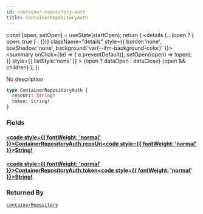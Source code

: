 ```yaml
---
id: container-repository-auth
title: ContainerRepositoryAuth
---
```









  const [open, setOpen] = useState(startOpen);
  return (
    <details {...(open ? { open: true } : {})} className="details" style={{ border:'none', boxShadow:'none', background:'var(--ifm-background-color)' }}>
      <summary
        onClick={(e) => {
          e.preventDefault();
          setOpen((open) => !open);
        }}
        style={{ listStyle:'none' }}
      >
      {open ? dataOpen : dataClose}
      </summary>
      {open && children}
    </details>
  );
};








No description


```graphql
type ContainerRepositoryAuth {
  repoUri: String!
  token: String!
}
```




### Fields

#### [<code style={{ fontWeight: 'normal' }}>ContainerRepositoryAuth.<b>repoUri</b></code>](#)<Bullet />[<code style={{ fontWeight: 'normal' }}><b>String!</b></code>](/swapi/types/scalars/string.mdx) <Badge class="badge badge--secondary badge--non_null" text="non-null"/> <Badge class="badge badge--secondary " text="scalar"/> 



#### [<code style={{ fontWeight: 'normal' }}>ContainerRepositoryAuth.<b>token</b></code>](#)<Bullet />[<code style={{ fontWeight: 'normal' }}><b>String!</b></code>](/swapi/types/scalars/string.mdx) <Badge class="badge badge--secondary badge--non_null" text="non-null"/> <Badge class="badge badge--secondary " text="scalar"/> 







### Returned By

[`containerRepository`](/swapi/operations/queries/container-repository.mdx)  <Badge class="badge badge--secondary badge--relation" text="query"/>